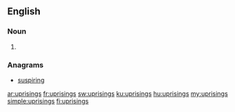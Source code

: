 ==English==

===Noun===
{{head|en|noun plural form}}

# {{plural of|uprising|lang=en}}

===Anagrams===
* [[suspiring#English|suspiring]]

[[ar:uprisings]]
[[fr:uprisings]]
[[sw:uprisings]]
[[ku:uprisings]]
[[hu:uprisings]]
[[my:uprisings]]
[[simple:uprisings]]
[[fi:uprisings]]